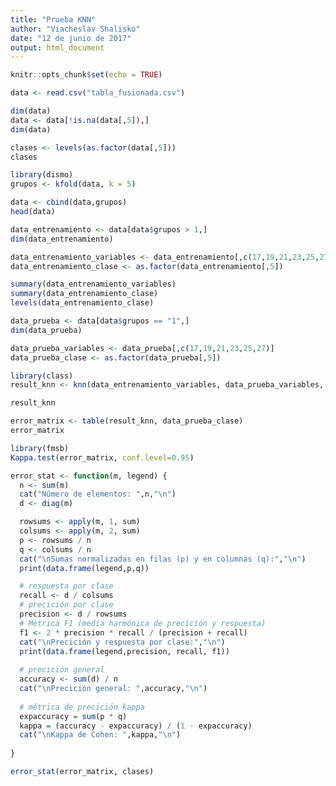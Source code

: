 ---
title: "Prueba KNN"
author: "Viacheslav Shalisko"
date: "12 de junio de 2017"
output: html_document
---

```{r setup, include=FALSE}
knitr::opts_chunk$set(echo = TRUE)
```

```{r}
data <- read.csv("tabla_fusionada.csv")

dim(data)
data <- data[!is.na(data[,5]),]
dim(data)

clases <- levels(as.factor(data[,5]))
clases

library(dismo)
grupos <- kfold(data, k = 5)

data <- cbind(data,grupos)
head(data)

data_entrenamiento <- data[data$grupos > 1,]
dim(data_entrenamiento)

data_entrenamiento_variables <- data_entrenamiento[,c(17,19,21,23,25,27)]
data_entrenamiento_clase <- as.factor(data_entrenamiento[,5])

summary(data_entrenamiento_variables)
summary(data_entrenamiento_clase)
levels(data_entrenamiento_clase)

data_prueba <- data[data$grupos == "1",]
dim(data_prueba)

data_prueba_variables <- data_prueba[,c(17,19,21,23,25,27)]
data_prueba_clase <- as.factor(data_prueba[,5])
```

```{r}
library(class)
result_knn <- knn(data_entrenamiento_variables, data_prueba_variables, data_entrenamiento_clase, k = 10, prob=TRUE)

result_knn

error_matrix <- table(result_knn, data_prueba_clase)
error_matrix
```

```{r}
library(fmsb)
Kappa.test(error_matrix, conf.level=0.95) 

error_stat <- function(m, legend) {
  n <- sum(m)
  cat("Número de elementos: ",n,"\n")
  d <- diag(m)

  rowsums <- apply(m, 1, sum)
  colsums <- apply(m, 2, sum)
  p <- rowsums / n
  q <- colsums / n
  cat("\nSumas normalizadas en filas (p) y en columnas (q):","\n")
  print(data.frame(legend,p,q))

  # respuesta por clase
  recall <- d / colsums 
  # precición por clase
  precision <- d / rowsums 
  # Métrica F1 (media harmónica de precición y respuesta)
  f1 <- 2 * precision * recall / (precision + recall)
  cat("\nPrecición y respuesta por clase:","\n")
  print(data.frame(legend,precision, recall, f1))
  
  # precición general
  accuracy <- sum(d) / n
  cat("\nPrecición general: ",accuracy,"\n")  
  
  # métrica de precición kappa
  expaccuracy = sum(p * q)
  kappa = (accuracy - expaccuracy) / (1 - expaccuracy)
  cat("\nKappa de Cohen: ",kappa,"\n")
  
}

error_stat(error_matrix, clases)
```

